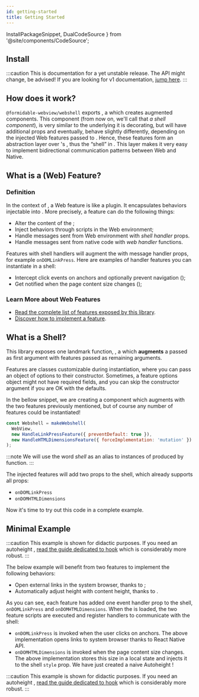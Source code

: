 ```yaml
---
id: getting-started
title: Getting Started
---
```


  InstallPackageSnippet,
  DualCodeSource
} from '@site/components/CodeSource';

## Install

:::caution
This is documentation for a yet unstable release. The API might change, be advised!
If you are looking for v1 documentation, [jump here](https://github.com/formidable-webview/webshell/tree/dev/1.x#readme).
:::

<InstallPackageSnippet packages="@formidable-webview/webshell@next" />

## How does it work?

`@formidable-webview/webshell` exports <APIReference reference="makeWebshell" type="function" />, a <Term id="HOC" /> which
creates augmented <WebView /> components.
This component (from now on, we'll call that *a shell component*), is very similar to the underlying <WebView /> it is decorating, but
will have additional props and eventually, behave slightly differently, depending on the injected Web features passed to <APISymbolFormat reference="makeWebshell" type="function" />.
Hence, these features form an abstraction layer over <WebView />'s <Term id="messaging system" />,
thus the “shell” in <Webshell />. This layer makes it very easy to implement bidirectional communication patterns between Web and Native.

## What is a (Web) Feature?

### Definition

In the context of <Webshell />, a Web feature is like a plugin. It encapsulates
behaviors injectable into <WebView />. More precisely, a feature can do the
following things:

- Alter the content of the <Term id="DOM" />;
- Inject behaviors through scripts in the Web environment;
- Handle messages sent from Web environment with _shell handler_ props.
- Handle messages sent from native code with _web handler_ functions.

Features with shell handlers will augment the <WebView/> with message
handler props, for example `onDOMLinkPress`. Here are examples of handler features you
can instantiate in a shell:

- Intercept click events on anchors and optionally prevent navigation (<APIReference reference="HandleLinkPressFeature" type="variable" />);
- Get notified when the page content size changes (<APIReference reference="HandleHTMLDimensionsFeature" type="variable" />);

### Learn More about Web Features

- [Read the complete list of features exposed by this library](./api#variables).
- [Discover how to implement a feature](./implementing-features).

## What is a Shell?

This library exposes one landmark function, <APIReference reference="makeWebshell" type="function" />, a <Term id="HOC"/>
which **augments** a <WebView /> passed as first argument with features passed
as remaining arguments.

<APIBox reference="makeWebshell" type="function" />

Features are classes customizable during instantiation, where you can pass an
object of options to their constructor. Sometimes, a feature options object
might not have required fields, and you can skip the constructor argument if
you are OK with the defaults.

In the bellow snippet,
we are creating a component which augments <WebView /> with the two features
previously mentioned, but of course any number of features could be instantiated!

```js
const Webshell = makeWebshell(
  WebView,
  new HandleLinkPressFeature({ preventDefault: true }),
  new HandleHTMLDimensionsFeature({ forceImplementation: 'mutation' })
);
```

:::note
We will use the word _shell_ as an alias to instances of <APIReference reference="WebshellComponent" type="alias" /> produced
by <APIReference reference="makeWebshell" type="function" /> function.
:::

The injected features will add two props to the shell, which already supports all <WebView /> props:

- `onDOMLinkPress`
- `onDOMHTMLDimensions`

Now it's time to try out this code in a complete example.

## Minimal Example

:::caution
This example is shown for didactic purposes. If you need an autoheight <WebView/>
, <a href="./autoheight">read the guide dedicated to <APISymbolFormat reference="useAutoheight" type="function" /> hook</a> which is considerably more robust.
:::

The below example will benefit from two features to implement the following behaviors:

- Open external links in the system browser, thanks to <APIReference reference="HandleLinkPressFeature" type="variable" />;
- Automatically adjust <Term id="viewport" /> height with content height, thanks to <APIReference reference="HandleHTMLDimensionsFeature" type="variable" />.

<DualCodeSource jsx sourceBase="basic" titleBase="NaiveAutoheightWebView" />

As you can see, each feature has added one event handler prop to the shell,
`onDOMLinkPress` and `onDOMHTMLDimensions`. When the <Term id="DOM" /> is
loaded, the two feature scripts are executed and register handlers to communicate with the shell:

- `onDOMLinkPress` is invoked when the user clicks on anchors. The above implementation opens links to system browser thanks to React Native <ReactReference name="Linking" type="variable" /> API.
- `onDOMHTMLDimensions` is invoked when the page content size changes. The above implementation stores this size in a local state and injects it to the shell `style` prop. We have just created a naive Autoheight <WebView/>!

:::caution
This example is shown for didactic purposes. If you need an autoheight <WebView/>
, <a href="./autoheight">read the guide dedicated to <APISymbolFormat reference="useAutoheight" type="function" /> hook</a> which is considerably more robust.
:::
